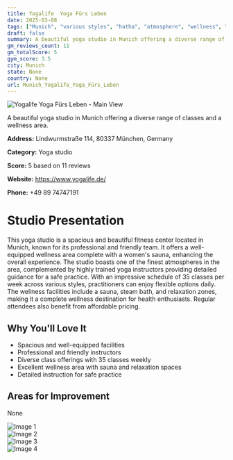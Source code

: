 ```yaml
---
title: Yogalife  Yoga Fürs Leben
date: 2025-03-08
tags: ["Munich", "various styles", "hatha", "atmosphere", "wellness", "Munich"]  
draft: false
summary: A beautiful yoga studio in Munich offering a diverse range of classes and a wellness area.
gm_reviews_count: 11
gm_totalScore: 5
gym_score: 3.5
city: Munich
state: None
country: None
url: Munich_Yogalife_Yoga_Fürs_Leben
---
```


<div className="aspect-[16/9] relative my-8">
  <img 
    src="https://lh5.googleusercontent.com/p/AF1QipOv96rfoVZSSWj6zbZh5eDAzq2HeMFnn6U7ND8T=w1920-h1080-k-no"
    alt="Yogalife  Yoga Fürs Leben - Main View"
    className="object-cover absolute inset-0 w-full h-full rounded-lg"
  />
</div>

A beautiful yoga studio in Munich offering a diverse range of classes and a wellness area.

**Address:** Lindwurmstraße 114, 80337 München, Germany

**Category:** Yoga studio

**Score:** 5 based on 11 reviews

**Website:** https://www.yogalife.de/

**Phone:** +49 89 74747191

# Studio Presentation

This yoga studio is a spacious and beautiful fitness center located in Munich, known for its professional and friendly team. It offers a well-equipped wellness area complete with a women's sauna, enhancing the overall experience. The studio boasts one of the finest atmospheres in the area, complemented by highly trained yoga instructors providing detailed guidance for a safe practice. With an impressive schedule of 35 classes per week across various styles, practitioners can enjoy flexible options daily. The wellness facilities include a sauna, steam bath, and relaxation zones, making it a complete wellness destination for health enthusiasts. Regular attendees also benefit from affordable pricing.


## Why You'll Love It

- Spacious and well-equipped facilities
- Professional and friendly instructors
- Diverse class offerings with 35 classes weekly
- Excellent wellness area with sauna and relaxation spaces
- Detailed instruction for safe practice

## Areas for Improvement

None

<div className="grid grid-cols-1 xl:grid-cols-2 gap-4 my-8">
<div className="aspect-[4/3] relative"><img src="https://lh5.googleusercontent.com/p/AF1QipNhlJzQBEj9-MlVaY3o5FUQtESJH14fihzjPzNL=w1920-h1080-k-no" alt="Image 1" className="object-cover absolute inset-0 w-full h-full rounded-lg" /></div>
<div className="aspect-[4/3] relative"><img src="https://lh5.googleusercontent.com/p/AF1QipMVtFTFr_Qovaa3hZaNGBfG5gu9lG1Vx2e4hJKF=w1920-h1080-k-no" alt="Image 2" className="object-cover absolute inset-0 w-full h-full rounded-lg" /></div>
<div className="aspect-[4/3] relative"><img src="https://lh5.googleusercontent.com/p/AF1QipOLYs6x0-ls5E-8k5oZibxytfLzgcchI1lh2nRN=w1920-h1080-k-no" alt="Image 3" className="object-cover absolute inset-0 w-full h-full rounded-lg" /></div>
<div className="aspect-[4/3] relative"><img src="https://lh5.googleusercontent.com/p/AF1QipMwNE5nhTfUBD2FD_AS23v6i9RKSRRhgUh2JzUo=w1920-h1080-k-no" alt="Image 4" className="object-cover absolute inset-0 w-full h-full rounded-lg" /></div>
</div>